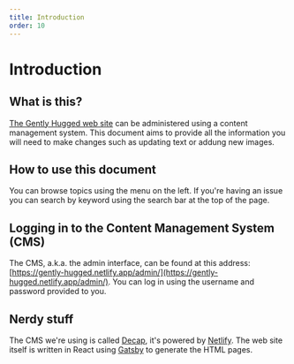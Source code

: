```yaml
---
title: Introduction
order: 10
---
```

# Introduction

## What is this?

[The Gently Hugged web site](http://gentlyhugged.org/) can be administered using a content management system. This document aims to provide all the information you will need to make changes such as updating text or addung new images.

## How to use this document

You can browse topics using the menu on the left. If you're having an issue you can search by keyword using the search bar at the top of the page.

## Logging in to the Content Management System (CMS)

The CMS, a.k.a. the admin interface, can be found at this address: [https://gently-hugged.netlify.app/admin/](https://gently-hugged.netlify.app/admin/). You can log in using the username and password provided to you.

## Nerdy stuff

The CMS we're using is called [Decap](https://decapcms.org/), it's powered by [Netlify](https://www.netlify.com/). The web site itself is written in React using [Gatsby](https://www.gatsbyjs.com/) to generate the HTML pages.